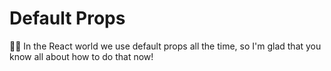 # Default Props

👨‍💼 In the React world we use default props all the time, so I'm glad that you
know all about how to do that now!
